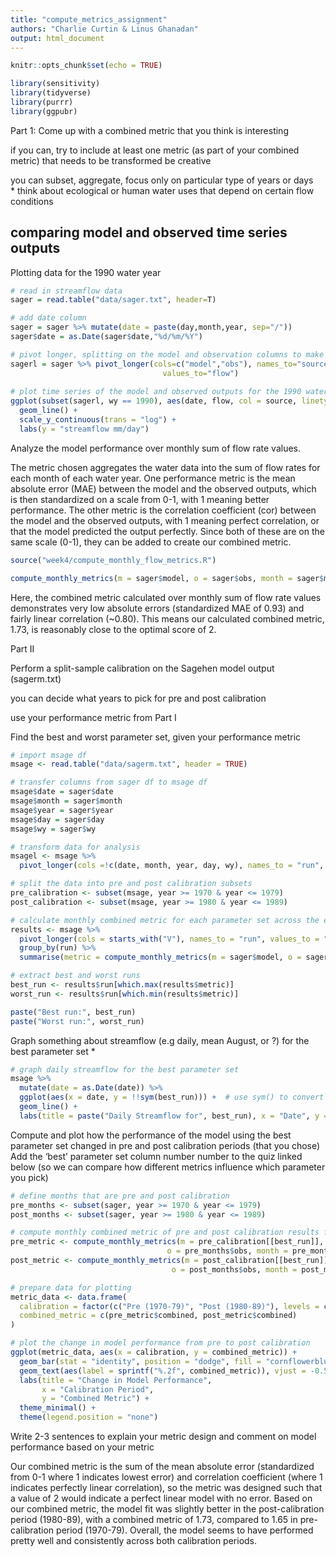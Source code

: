 ```yaml
---
title: "compute_metrics_assignment"
authors: "Charlie Curtin & Linus Ghanadan"
output: html_document
---
```


```r
knitr::opts_chunk$set(echo = TRUE)

library(sensitivity)
library(tidyverse)
library(purrr)
library(ggpubr)
```

Part 1: Come up with a combined metric that you think is interesting 

if you can, try to include at least one metric (as part of your combined metric) that needs to be transformed
be creative

you can subset, aggregate, focus only on particular type of years or days    
* think about ecological or human water uses that depend on certain flow conditions 

## comparing model and observed time series outputs

Plotting data for the 1990 water year

```r
# read in streamflow data
sager = read.table("data/sager.txt", header=T)

# add date column
sager = sager %>% mutate(date = paste(day,month,year, sep="/"))
sager$date = as.Date(sager$date,"%d/%m/%Y")

# pivot longer, splitting on the model and observation columns to make data tidy format
sagerl = sager %>% pivot_longer(cols=c("model","obs"), names_to="source",
                                  values_to="flow")
 
# plot time series of the model and observed outputs for the 1990 water year, log-transforming the y-axis
ggplot(subset(sagerl, wy == 1990), aes(date, flow, col = source, linetype = source)) + 
  geom_line() + 
  scale_y_continuous(trans = "log") + 
  labs(y = "streamflow mm/day")
```

Analyze the model performance over monthly sum of flow rate values. 

The metric chosen aggregates the water data into the sum of flow rates for each month of each water year. One performance metric is the mean absolute error (MAE) between the model and the observed outputs, which is then standardized on a scale from 0-1, with 1 meaning better performance. The other metric is the correlation coefficient (cor) between the model and the observed outputs, with 1 meaning perfect correlation, or that the model predicted the output perfectly. Since both of these are on the same scale (0-1), they can be added to create our combined metric.

```r
source("week4/compute_monthly_flow_metrics.R")

compute_monthly_metrics(m = sager$model, o = sager$obs, month = sager$month, wy = sager$wy)
```

Here, the combined metric calculated over monthly sum of flow rate values demonstrates very low absolute errors (standardized MAE of 0.93) and fairly linear correlation (~0.80). This means our calculated combined metric, 1.73, is reasonably close to the optimal score of 2.

Part II

Perform a split-sample calibration on the Sagehen model output (sagerm.txt) 

you can decide what years to pick for pre and post calibration

use your performance metric from Part I

Find the best and worst parameter set, given your performance metric

```r
# import msage df
msage <- read.table("data/sagerm.txt", header = TRUE)

# transfer columns from sager df to msage df
msage$date = sager$date
msage$month = sager$month
msage$year = sager$year
msage$day = sager$day
msage$wy = sager$wy

# transform data for analysis
msagel <- msage %>%
  pivot_longer(cols =!c(date, month, year, day, wy), names_to = "run", values_to = "flow")

# split the data into pre and post calibration subsets
pre_calibration <- subset(msage, year >= 1970 & year <= 1979)
post_calibration <- subset(msage, year >= 1980 & year <= 1989)

# calculate monthly combined metric for each parameter set across the entire data set
results <- msage %>%
  pivot_longer(cols = starts_with("V"), names_to = "run", values_to = "flow") %>%
  group_by(run) %>%
  summarise(metric = compute_monthly_metrics(m = sager$model, o = sager$obs, month = sager$month, wy = sager$wy))

# extract best and worst runs
best_run <- results$run[which.max(results$metric)]
worst_run <- results$run[which.min(results$metric)]

paste("Best run:", best_run)
paste("Worst run:", worst_run)
```


Graph something about streamflow (e.g daily, mean August, or ?) for the best parameter set *

```r
# graph daily streamflow for the best parameter set
msage %>%
  mutate(date = as.Date(date)) %>%
  ggplot(aes(x = date, y = !!sym(best_run))) +  # use sym() to convert string to symbol
  geom_line() +
  labs(title = paste("Daily Streamflow for", best_run), x = "Date", y = "Flow")
```

Compute and plot how the performance of the model using the best parameter set changed in pre and post calibration periods (that you chose)
Add the 'best' parameter set column number number to the quiz linked below (so we can compare how different metrics influence which parameter you pick)

```r
# define months that are pre and post calibration
pre_months <- subset(sager, year >= 1970 & year <= 1979)
post_months <- subset(sager, year >= 1980 & year <= 1989)

# compute monthly combined metric of pre and post calibration results for the best run
pre_metric <- compute_monthly_metrics(m = pre_calibration[[best_run]],
                                   o = pre_months$obs, month = pre_months$month, wy = pre_months$wy)
post_metric <- compute_monthly_metrics(m = post_calibration[[best_run]],
                                    o = post_months$obs, month = post_months$month, wy = post_months$wy)

# prepare data for plotting
metric_data <- data.frame(
  calibration = factor(c("Pre (1970-79)", "Post (1980-89)"), levels = c("Pre (1970-79)", "Post (1980-89)")),
  combined_metric = c(pre_metric$combined, post_metric$combined)
)

# plot the change in model performance from pre to post calibration
ggplot(metric_data, aes(x = calibration, y = combined_metric)) +
  geom_bar(stat = "identity", position = "dodge", fill = "cornflowerblue") +
  geom_text(aes(label = sprintf("%.2f", combined_metric)), vjust = -0.5) +
  labs(title = "Change in Model Performance",
       x = "Calibration Period",
       y = "Combined Metric") +
  theme_minimal() +
  theme(legend.position = "none")
```


Write 2-3 sentences to explain your metric design and comment on model performance based on your metric

Our combined metric is the sum of the mean absolute error (standardized from 0-1 where 1 indicates lowest error) and correlation coefficient (where 1 indicates perfectly linear correlation), so the metric was designed such that a value of 2 would indicate a perfect linear model with no error. Based on our combined metric, the model fit was slightly better in the post-calibration period (1980-89), with a combined metric of 1.73, compared to 1.65 in pre-calibration period (1970-79). Overall, the model seems to have performed pretty well and consistently across both calibration periods.